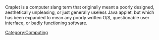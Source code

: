Craplet is a computer slang term that originally meant a poorly designed, aesthetically unpleasing, or just generally useless Java applet, but which has been expanded to mean any poorly written O/S, questionable user interface, or badly functioning software.
{{vocabulary-stub}}{{computer-stub}}
{{Uncategorized|date=August 2007}}
[[Category:Computing]]